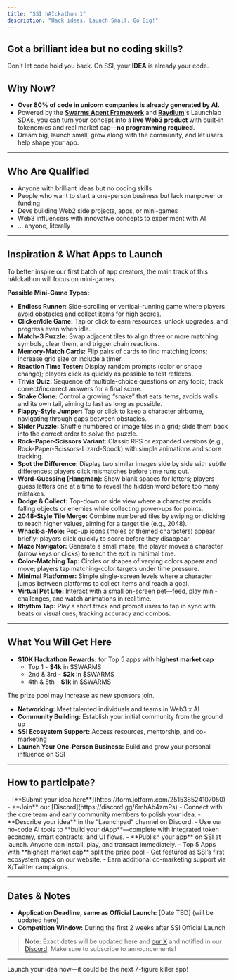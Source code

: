 ```yaml
---
title: "SSI hAIckathon 1"
description: "Hack ideas. Launch Small. Go Big!"
---
```


## Got a brilliant idea but no coding skills?

Don't let code hold you back. On SSI, your **IDEA** is already your code.

## Why Now?

- **Over 80% of code in unicorn companies is already generated by AI.**
- Powered by the [**Swarms Agent Framework**](https://swarms.world/) and [**Raydium**](https://raydium.io/)'s Launchlab SDKs, you can turn your concept into a **live Web3 product** with built-in tokenomics and real market cap—**no programming required**.
- Dream big, launch small, grow along with the community, and let users help shape your app.

---

## Who Are Qualified

- Anyone with brilliant ideas but no coding skills
- People who want to start a one-person business but lack manpower or funding
- Devs building Web2 side projects, apps, or mini-games
- Web3 influencers with innovative concepts to experiment with AI
- ... anyone, literally

---

## Inspiration & What Apps to Launch

To better inspire our first batch of app creators, the main track of this hAIckathon will focus on mini-games.

**Possible Mini-Game Types:**

- **Endless Runner:** Side-scrolling or vertical-running game where players avoid obstacles and collect items for high scores.
- **Clicker/Idle Game:** Tap or click to earn resources, unlock upgrades, and progress even when idle.
- **Match-3 Puzzle:** Swap adjacent tiles to align three or more matching symbols, clear them, and trigger chain reactions.
- **Memory-Match Cards:** Flip pairs of cards to find matching icons; increase grid size or include a timer.
- **Reaction Time Tester:** Display random prompts (color or shape change); players click as quickly as possible to test reflexes.
- **Trivia Quiz:** Sequence of multiple-choice questions on any topic; track correct/incorrect answers for a final score.
- **Snake Clone:** Control a growing “snake” that eats items, avoids walls and its own tail, aiming to last as long as possible.
- **Flappy-Style Jumper:** Tap or click to keep a character airborne, navigating through gaps between obstacles.
- **Slider Puzzle:** Shuffle numbered or image tiles in a grid; slide them back into the correct order to solve the puzzle.
- **Rock-Paper-Scissors Variant:** Classic RPS or expanded versions (e.g., Rock-Paper-Scissors-Lizard-Spock) with simple animations and score tracking.
- **Spot the Difference:** Display two similar images side by side with subtle differences; players click mismatches before time runs out.
- **Word-Guessing (Hangman):** Show blank spaces for letters; players guess letters one at a time to reveal the hidden word before too many mistakes.
- **Dodge & Collect:** Top-down or side view where a character avoids falling objects or enemies while collecting power-ups for points.
- **2048-Style Tile Merge:** Combine numbered tiles by swiping or clicking to reach higher values, aiming for a target tile (e.g., 2048).
- **Whack-a-Mole:** Pop-up icons (moles or themed characters) appear briefly; players click quickly to score before they disappear.
- **Maze Navigator:** Generate a small maze; the player moves a character (arrow keys or clicks) to reach the exit in minimal time.
- **Color-Matching Tap:** Circles or shapes of varying colors appear and move; players tap matching-color targets under time pressure.
- **Minimal Platformer:** Simple single-screen levels where a character jumps between platforms to collect items and reach a goal.
- **Virtual Pet Lite:** Interact with a small on-screen pet—feed, play mini-challenges, and watch animations in real time.
- **Rhythm Tap:** Play a short track and prompt users to tap in sync with beats or visual cues, tracking accuracy and combos.

---

## What You Will Get Here

- **\$10K Hackathon Rewards:** for Top 5 apps with **highest market cap**
  - Top 1 - **\$4k** in \$SWARMS
  - 2nd & 3rd - **\$2k** in \$SWARMS
  - 4th & 5th - **\$1k** in \$SWARMS

<Info>
  The prize pool may increase as new sponsors join.
</Info>

- **Networking:** Meet talented individuals and teams in Web3 x AI
- **Community Building:** Establish your initial community from the ground up
- **SSI Ecosystem Support:** Access resources, mentorship, and co-marketing
- **Launch Your One-Person Business:** Build and grow your personal influence on SSI

---

## How to participate?

<Steps>
  <Step title="Submit Form" stepNumber={1}>
    - [**Submit your idea here**](https://form.jotform.com/251538524107050)
  </Step>
  <Step title="Join the Discord Channel">
    - **Join** our [Discord](https://discord.gg/6mhAb4zmPs)
    - Connect with the core team and early community members to polish your idea.
  </Step>
  <Step title="SSI Official Launch">
    - **Describe your idea** in the “Launchpad” channel on Discord.
    - Use our no-code AI tools to **build your dApp**—complete with integrated token economy, smart contracts, and UI flows.
    - **Publish your app** on SSI at launch. Anyone can install, play, and transact immediately.
  </Step>
  <Step title="2-Week Competition">
    - Top 5 Apps with **highest market cap** split the prize pool
    - Get featured as SSI’s first ecosystem apps on our website.
    - Earn additional co-marketing support via X/Twitter campaigns.
  </Step>
</Steps>

---

## Dates & Notes

- **Application Deadline, same as Official Launch:** [Date TBD] (will be updated here)
- **Competition Window:** During the first 2 weeks after SSI Official Launch

> **Note:** Exact dates will be updated here and [our X](https://x.com/ssidotfun) and notified in our [Discord](https://discord.gg/6mhAb4zmPs). Make sure to subscribe to announcements\!

---

Launch your idea now—it could be the next 7-figure killer app\!